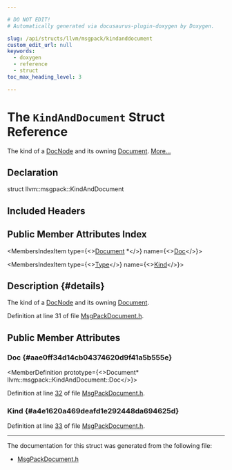 ```yaml
---

# DO NOT EDIT!
# Automatically generated via docusaurus-plugin-doxygen by Doxygen.

slug: /api/structs/llvm/msgpack/kindanddocument
custom_edit_url: null
keywords:
  - doxygen
  - reference
  - struct
toc_max_heading_level: 3

---
```





# The `KindAndDocument` Struct Reference

<DoxygenPage pluginConfig={pluginConfig}>

The kind of a <a href="/docs/api/classes/llvm/msgpack/docnode">DocNode</a> and its owning <a href="/docs/api/classes/llvm/msgpack/document">Document</a>. <a href="#details">More...</a>

## Declaration

<CodeBlock>struct llvm::msgpack::KindAndDocument</CodeBlock>

## Included Headers

<IncludesList>
<IncludesListItem
  filePath="llvm/BinaryFormat/MsgPackDocument.h"
  permalink="/docs/api/files/include/include/llvm/include/llvm/binaryformat/msgpackdocument-h"
  isLocal="true" />
</IncludesList>

## Public Member Attributes Index

<MembersIndex>

<MembersIndexItem
  type={<><a href="/docs/api/classes/llvm/msgpack/document">Document</a> &#42;</>}
  name={<><a href="#aae0ff34d14cb04374620d9f41a5b555e">Doc</a></>}>
</MembersIndexItem>

<MembersIndexItem
  type={<><a href="/docs/api/namespaces/llvm/msgpack/#afdae9da66bac09f4b2bfc0fd9f0559e6">Type</a></>}
  name={<><a href="#a4e1620a469deafd1e292448da694625d">Kind</a></>}>
</MembersIndexItem>

</MembersIndex>

## Description {#details}

The kind of a <a href="/docs/api/classes/llvm/msgpack/docnode">DocNode</a> and its owning <a href="/docs/api/classes/llvm/msgpack/document">Document</a>.

Definition at line 31 of file <a href="/docs/api/files/include/include/llvm/include/llvm/binaryformat/msgpackdocument-h">MsgPackDocument.h</a>.

<SectionDefinition>

## Public Member Attributes

### Doc {#aae0ff34d14cb04374620d9f41a5b555e}

<MemberDefinition
  prototype={<>Document&#42; llvm::msgpack::KindAndDocument::Doc</>}>

Definition at line <a href="/docs/api/files/include/include/llvm/include/llvm/binaryformat/msgpackdocument-h/#l00032">32</a> of file <a href="/docs/api/files/include/include/llvm/include/llvm/binaryformat/msgpackdocument-h">MsgPackDocument.h</a>.
</MemberDefinition>

### Kind {#a4e1620a469deafd1e292448da694625d}

<MemberDefinition
  prototype="Type llvm::msgpack::KindAndDocument::Kind">

Definition at line <a href="/docs/api/files/include/include/llvm/include/llvm/binaryformat/msgpackdocument-h/#l00033">33</a> of file <a href="/docs/api/files/include/include/llvm/include/llvm/binaryformat/msgpackdocument-h">MsgPackDocument.h</a>.
</MemberDefinition>

</SectionDefinition>

<hr/>

The documentation for this struct was generated from the following file:

<ul>
<li><a href="/docs/api/files/include/include/llvm/include/llvm/binaryformat/msgpackdocument-h">MsgPackDocument.h</a></li>
</ul>

</DoxygenPage>
